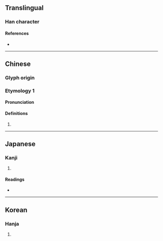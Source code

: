 {{character info/new}}
==Translingual==

===Han character===
{{Han char|rn=18|rad=刀|as=08|sn=10|four=42600|canj=TALN|ids=⿰昔刂}}

====References====
* {{Han ref|kx=0140.300|dkj=02026|dj=0320.040|hdz=10343.130|uh=5252|ud=21074|bh=D0E8|bd=53480}}

----

==Chinese==

===Glyph origin===
{{Han etym}}

===Etymology 1===
{{zh-forms}}

====Pronunciation====
{{zh-pron
|m=cuò
|c=cok3,co3
|mc=y
|oc=
|cat=v
}}

====Definitions====
{{zh-hanzi}}

# {{rfdef|zh}}

{{subst:#invoke:User:Suzukaze-c/02|newhz|e=2|c=cok3|rhk=y|rtw=B00230|cat=v|to [[trick]] someone into telling the [[truth]
# {{lb|zh|of a vehicle}}} to [[jolt]]; to [[jump]]
# to [[pull]]}}

----

==Japanese==

===Kanji===
{{ja-kanji|grade=|rs=刀08}}

# {{defn|lang=ja|sort=刀08}}

====Readings====
* {{ja-readings|on=[[さく]] (saku)|kun=[[きりみがく]] (kirimigaku)}}

----

==Korean==

===Hanja===
{{ko-hanja|hangeul=[[착]], [[작]]|rv=chak, jak|mr=ch'ak, chak}}

# {{defn|lang=ko|sort=刀08}}